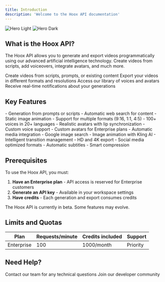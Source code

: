 ```yaml
---
title: Introduction
description: 'Welcome to the Hoox API documentation'
---
```


<img
  className="block dark:hidden"
  src="/images/hero-light.svg"
  alt="Hero Light"
/>
<img
  className="hidden dark:block"
  src="/images/hero-dark.svg"
  alt="Hero Dark"
/>

## What is the Hoox API?

The Hoox API allows you to generate and export videos programmatically using our advanced artificial intelligence technology. Create videos from scripts, add voiceovers, integrate avatars, and much more.

<CardGroup cols={2}>
  <Card
    title="Video Generation"
    icon="video"
    href="/video-generation/overview"
  >
    Create videos from scripts, prompts, or existing content
  </Card>
  <Card
    title="Custom Export"
    icon="download"
    href="/video-export/overview"
  >
    Export your videos in different formats and resolutions
  </Card>
  <Card
    title="Resources"
    icon="microphone"
    href="/resources/voices"
  >
    Access our library of voices and avatars
  </Card>
  <Card
    title="Webhooks"
    icon="webhook"
    href="/webhooks/overview"
  >
    Receive real-time notifications about your generations
  </Card>
</CardGroup>

## Key Features

<AccordionGroup>
  <Accordion title="AI Video Generation">
    - Generation from prompts or scripts
    - Automatic web search for content
    - Static image animation
    - Support for multiple formats (9:16, 1:1, 4:5)
  </Accordion>

  <Accordion title="Voices and Avatars">
    - 100+ voices in 20+ languages
    - Realistic avatars with lip synchronization
    - Custom voice support
    - Custom avatars for Enterprise plans
  </Accordion>

  <Accordion title="Media and B-rolls">
    - Automatic media integration
    - Google image search
    - Image animation with Kling AI
    - Intelligent transition management
  </Accordion>

  <Accordion title="Export and Formats">
    - HD and 4K export
    - Social media optimized formats
    - Automatic subtitles
    - Smart compression
  </Accordion>
</AccordionGroup>

## Prerequisites

To use the Hoox API, you must:

1. **Have an Enterprise plan** - API access is reserved for Enterprise customers
2. **Generate an API key** - Available in your workspace settings
3. **Have credits** - Each generation and export consumes credits

<Warning>
  The Hoox API is currently in beta. Some features may evolve.
</Warning>

## Limits and Quotas

| Plan | Requests/minute | Credits included | Support |
|------|----------------|------------------|---------|
| Enterprise | 100 | 1000/month | Priority |

## Need Help?

<CardGroup cols={2}>
  <Card
    title="Technical Support"
    icon="headset"
    href="mailto:support@hoox.video"
  >
    Contact our team for any technical questions
  </Card>
  <Card
    title="Discord Community"
    icon="discord"
    href="https://discord.gg/hoox"
  >
    Join our developer community
  </Card>
</CardGroup>